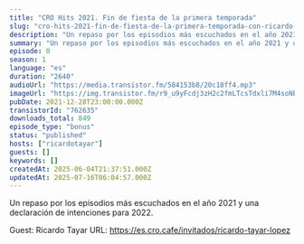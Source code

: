 ```yaml
---
title: "CRO Hits 2021. Fin de fiesta de la primera temporada"
slug: "cro-hits-2021-fin-de-fiesta-de-la-primera-temporada-con-ricardo-tayar"
description: "Un repaso por los episodios más escuchados en el año 2021 y una declaración de intenciones para 2022.\n\nGuest: Ricardo Tayar\nURL: https://es.cro.cafe/invitados/ricardo-tayar-lopez"
summary: "Un repaso por los episodios más escuchados en el año 2021 y una declaración de intenciones para 2022."
episode: 0
season: 1
language: "es"
duration: "2640"
audioUrl: "https://media.transistor.fm/584153b8/20c18ff4.mp3"
imageUrl: "https://img.transistor.fm/r9_u9yFcdj3zH2c2fmLTcsTdxli7M4soNbjPuV2l5a4/rs:fill:3000:3000:1/q:60/aHR0cHM6Ly9pbWct/dXBsb2FkLXByb2R1/Y3Rpb24udHJhbnNp/c3Rvci5mbS9lYmI3/YTUxZDQ0NGY0Mzk4/YTgyM2E3ZGVmYjBl/ZDkwYy5qcGc.webp"
pubDate: 2021-12-28T23:00:00.000Z
transistorId: "762635"
downloads_total: 849
episode_type: "bonus"
status: "published"
hosts: ["ricardotayar"]
guests: []
keywords: []
createdAt: 2025-06-04T21:37:51.000Z
updatedAt: 2025-07-16T06:04:57.000Z
---
```


Un repaso por los episodios más escuchados en el año 2021 y una declaración de intenciones para 2022.

Guest: Ricardo Tayar
URL: https://es.cro.cafe/invitados/ricardo-tayar-lopez
